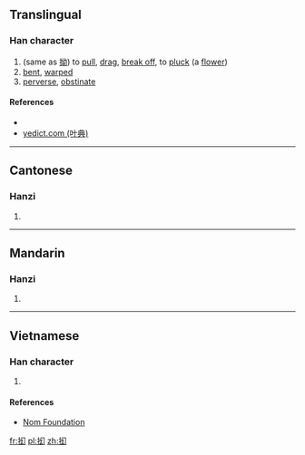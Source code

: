 ==Translingual==

===Han character===
{{Han char|rn=64|rad=手|as=04|sn=7|four=|canj=手女戈尸 (QVIS), X手女戈尸 (XQVIS)|ids=⿰扌幻}}

# (same as [[拗]]) to [[pull]], [[drag]], [[break off]], to [[pluck]] (a [[flower]])
# [[bent]], [[warped]]
# [[perverse]], [[obstinate]]

====References====
* {{Han ref|kx=0422.121|dkj=11902|dj=0770.090|hdz=31846.060|uh=629D|ud=25245}}
*[http://yedict.com/htm/62/629D.htm yedict.com (叶典)]

----

==Cantonese==

===Hanzi===
{{yue-hanzi|jyut=[[aau2]], [[aau3]]|y=aau2, aau3}}

# {{defn|lang=yue|sort=手04}}

----

==Mandarin==

===Hanzi===
{{cmn-hanzi|pin=[[ǎo]] ([[ao3]])|wg=ao<sup>3</sup>}}

# {{defn|lang=cmn|sort=手04}}

----

==Vietnamese==

===Han character===
{{vi-readings|rs=手04| hanviet = [[ảo]], [[ẩu]], [[nữu]]}}

# {{defn|lang=vi|sort=手04}}

====References====
*[http://nomfoundation.org/common/nom_details.php?codepoint=629d Nom Foundation]

[[fr:抝]]
[[pl:抝]]
[[zh:抝]]